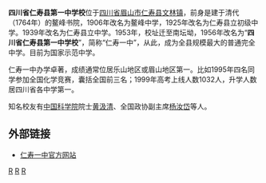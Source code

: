 {{Infobox school
| name                    = 四川省仁寿第一中学校
| native_name             =
| image                   = 
| alt                     = 
| caption                 = 
| motto                   = 
| location                = {{CHN}}[[四川省|四川省]][[眉山市|眉山市]][[仁寿县|仁寿县]][[文林镇|文林镇]]南坛路203号
| country                 = 
| coordinates             = <!-- {{Coord|LAT|LON|display=inline,title}} -->
| established             = 1764年
| opened                  = 
| closed                  =
| type                    = 公立高中
| district                = 
| grades                  = 
| superintendent          = 
| principal               = [[黄永建|黄永建]]
| enrollment              = 
| faculty                 = 
| campus_type             = 
| campus_size             = 
| team_name               = 
| newspaper               = 
| colors                  = 
| communities             = 
| feeders                 = 
| website                 = <!-- {{URL|example.com}} -->
| footnotes               =
}}

'''四川省仁寿县第一中学校'''位于[[四川省|四川省]][[眉山市|眉山市]][[仁寿县|仁寿县]][[文林镇|文林镇]]，前身是建于清代（1764年）的鳌峰书院，1906年改名为鳌峰中学，1925年改名为仁寿县立初级中学。1939年改名为仁寿县立中学。1953年，校址迁至南坛坳，1956年改名为“'''四川省仁寿县第一中学校'''”，简称“仁寿一中”，从此，成为全县规模最大的普通完全中学。目前为国家示范中学。

仁寿一中办学卓著，成绩通常位居乐山地区或眉山地区第一。比如1995年四名同学参加全国化学竞赛，囊括全国前三名；1999年高考上线人数1032人，升学人数居四川省各中学第一。{{来源请求}}

知名校友有[[中国科学院|中国科学院]]院士[[黄汲清|黄汲清]]、全国政协副主席[[杨汝岱|杨汝岱]]等人。

==外部链接==
*[http://www.rsyz.net 仁寿一中官方网站]{{Wayback|url=http://www.rsyz.net/ |date=20170214182424 }}

{{四川省一级示范性普通高级中学}}
{{四川教育小作品}}
[[Category:眉山教育|R]]
[[Category:仁寿县|R]]
[[Category:四川示范性高中|R]]